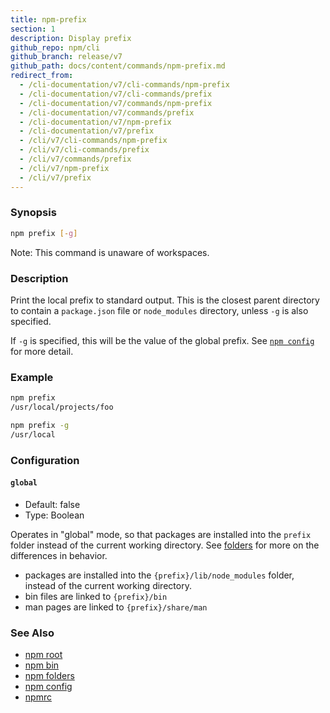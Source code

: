 ```yaml
---
title: npm-prefix
section: 1
description: Display prefix
github_repo: npm/cli
github_branch: release/v7
github_path: docs/content/commands/npm-prefix.md
redirect_from:
  - /cli-documentation/v7/cli-commands/npm-prefix
  - /cli-documentation/v7/cli-commands/prefix
  - /cli-documentation/v7/commands/npm-prefix
  - /cli-documentation/v7/commands/prefix
  - /cli-documentation/v7/npm-prefix
  - /cli-documentation/v7/prefix
  - /cli/v7/cli-commands/npm-prefix
  - /cli/v7/cli-commands/prefix
  - /cli/v7/commands/prefix
  - /cli/v7/npm-prefix
  - /cli/v7/prefix
---
```


### Synopsis

```bash
npm prefix [-g]
```

Note: This command is unaware of workspaces.

### Description

Print the local prefix to standard output. This is the closest parent directory to contain a `package.json` file or `node_modules` directory, unless `-g` is also specified.

If `-g` is specified, this will be the value of the global prefix. See [`npm config`](/cli/v7/commands/npm-config) for more detail.

### Example

```bash
npm prefix
/usr/local/projects/foo
```

```bash
npm prefix -g
/usr/local
```

### Configuration

#### `global`

- Default: false
- Type: Boolean

Operates in "global" mode, so that packages are installed into the `prefix` folder instead of the current working directory. See [folders](/cli/v7/configuring-npm/folders) for more on the differences in behavior.

- packages are installed into the `{prefix}/lib/node_modules` folder, instead of the current working directory.
- bin files are linked to `{prefix}/bin`
- man pages are linked to `{prefix}/share/man`

### See Also

- [npm root](/cli/v7/commands/npm-root)
- [npm bin](/cli/v7/commands/npm-bin)
- [npm folders](/cli/v7/configuring-npm/folders)
- [npm config](/cli/v7/commands/npm-config)
- [npmrc](/cli/v7/configuring-npm/npmrc)

